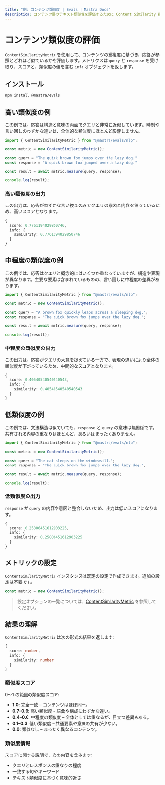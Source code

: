 ```yaml
---
title: "例: コンテンツ類似度 | Evals | Mastra Docs"
description: コンテンツ間のテキスト類似性を評価するために Content Similarity 指標を用いる例。
---
```





# コンテンツ類似度の評価

<ScorerCallout />

`ContentSimilarityMetric` を使用して、コンテンツの重複度に基づき、応答が参照とどれほど似ているかを評価します。メトリクスは `query` と `response` を受け取り、スコアと、類似度の値を含む `info` オブジェクトを返します。



## インストール

```bash copy
npm install @mastra/evals
```



## 高い類似度の例

この例では、応答は構造と意味の両面でクエリと非常に近似しています。時制や言い回しのわずかな違いは、全体的な類似度にほとんど影響しません。

```typescript filename="src/example-high-similarity.ts" showLineNumbers copy
import { ContentSimilarityMetric } from "@mastra/evals/nlp";

const metric = new ContentSimilarityMetric();

const query = "The quick brown fox jumps over the lazy dog.";
const response = "A quick brown fox jumped over a lazy dog.";

const result = await metric.measure(query, response);

console.log(result);
```

### 高い類似度の出力

この出力は、応答がわずかな言い換えのみでクエリの意図と内容を保っているため、高いスコアとなります。

```typescript
{
  score: 0.7761194029850746,
  info: {
    similarity: 0.7761194029850746
  }
}
```



## 中程度の類似度の例

この例では、応答はクエリと概念的にはいくつか重なっていますが、構造や表現が異なります。主要な要素は含まれているものの、言い回しに中程度の差異があります。

```typescript filename="src/example-moderate-similarity.ts" showLineNumbers copy
import { ContentSimilarityMetric } from "@mastra/evals/nlp";

const metric = new ContentSimilarityMetric();

const query = "A brown fox quickly leaps across a sleeping dog.";
const response = "The quick brown fox jumps over the lazy dog.";

const result = await metric.measure(query, response);

console.log(result);
```

### 中程度の類似度の出力

この出力は、応答がクエリの大意を捉えている一方で、表現の違いにより全体の類似度が下がっているため、中間的なスコアとなります。

```typescript
{
  score: 0.40540540540540543,
  info: {
    similarity: 0.40540540540540543
  }
}
```



## 低類似度の例

この例では、文法構造は似ていても、`response` と `query` の意味は無関係です。共有される内容の重なりはほとんど、あるいはまったくありません。

```typescript filename="src/example-low-similarity.ts" showLineNumbers copy
import { ContentSimilarityMetric } from "@mastra/evals/nlp";

const metric = new ContentSimilarityMetric();

const query = "The cat sleeps on the windowsill.";
const response = "The quick brown fox jumps over the lazy dog.";

const result = await metric.measure(query, response);

console.log(result);
```

### 低類似度の出力

`response` が `query` の内容や意図と整合しないため、出力は低いスコアになります。

```typescript
{
  score: 0.25806451612903225,
  info: {
    similarity: 0.25806451612903225
  }
}
```



## メトリックの設定

`ContentSimilarityMetric` インスタンスは既定の設定で作成できます。追加の設定は不要です。

```typescript showLineNumbers copy
const metric = new ContentSimilarityMetric();
```
> 設定オプションの一覧については、[ContentSimilarityMetric](/reference/evals/content-similarity.mdx) を参照してください。



## 結果の理解

`ContentSimilarityMetric` は次の形式の結果を返します:

```typescript
{
  score: number,
  info: {
    similarity: number
  }
}
```

### 類似度スコア

0〜1 の範囲の類似度スコア:

- **1.0**: 完全一致 – コンテンツはほぼ同一。
- **0.7–0.9**: 高い類似度 – 語彙や構成にわずかな違い。
- **0.4–0.6**: 中程度の類似度 – 全体としては重なるが、目立つ差異もある。
- **0.1–0.3**: 低い類似度 – 共通要素や意味の共有が少ない。
- **0.0**: 類似なし – まったく異なるコンテンツ。

### 類似度情報

スコアに関する説明で、次の内容を含みます:

- クエリとレスポンスの重なりの程度
- 一致する句やキーワード
- テキスト類似度に基づく意味的近さ

<GithubLink
  outdated={true}
  marginTop='mt-16'
  link="https://github.com/mastra-ai/mastra/blob/main/examples/basics/evals/content-similarity"
/>
